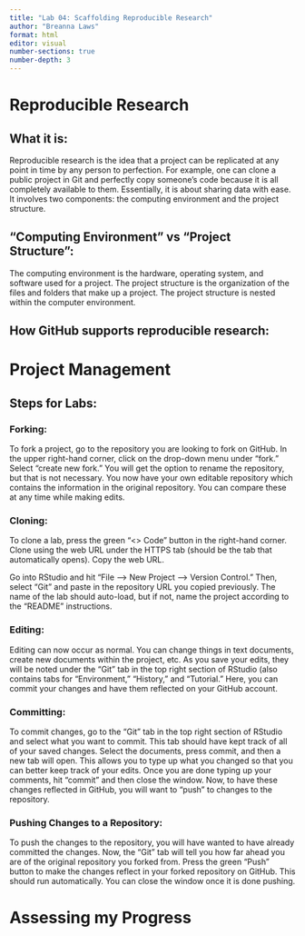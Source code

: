 ```yaml
---
title: "Lab 04: Scaffolding Reproducible Research"
author: "Breanna Laws"
format: html
editor: visual
number-sections: true
number-depth: 3
---
```


# Reproducible Research

## What it is:

Reproducible research is the idea that a project can be replicated at any point in time by any person to perfection. For example, one can clone a public project in Git and perfectly copy someone's code because it is all completely available to them. Essentially, it is about sharing data with ease. It involves two components: the computing environment and the project structure.

## "Computing Environment" vs "Project Structure":

The computing environment is the hardware, operating system, and software used for a project. The project structure is the organization of the files and folders that make up a project. The project structure is nested within the computer environment.

## How GitHub supports reproducible research:

# Project Management

## Steps for Labs:

### Forking:

To fork a project, go to the repository you are looking to fork on GitHub. In the upper right-hand corner, click on the drop-down menu under "fork." Select "create new fork." You will get the option to rename the repository, but that is not necessary. You now have your own editable repository which contains the information in the original repository. You can compare these at any time while making edits.

### Cloning:

To clone a lab, press the green "\<\> Code" button in the right-hand corner. Clone using the web URL under the HTTPS tab (should be the tab that automatically opens). Copy the web URL.

Go into RStudio and hit "File –\> New Project –\> Version Control." Then, select "Git" and paste in the repository URL you copied previously. The name of the lab should auto-load, but if not, name the project according to the "README" instructions.

### Editing:

Editing can now occur as normal. You can change things in text documents, create new documents within the project, etc. As you save your edits, they will be noted under the "Git" tab in the top right section of RStudio (also contains tabs for "Environment," "History," and "Tutorial." Here, you can commit your changes and have them reflected on your GitHub account.

### Committing:

To commit changes, go to the "Git" tab in the top right section of RStudio and select what you want to commit. This tab should have kept track of all of your saved changes. Select the documents, press commit, and then a new tab will open. This allows you to type up what you changed so that you can better keep track of your edits. Once you are done typing up your comments, hit "commit" and then close the window. Now, to have these changes reflected in GitHub, you will want to "push" to changes to the repository.

### Pushing Changes to a Repository:

To push the changes to the repository, you will have wanted to have already committed the changes. Now, the "Git" tab will tell you how far ahead you are of the original repository you forked from. Press the green "Push" button to make the changes reflect in your forked repository on GitHub. This should run automatically. You can close the window once it is done pushing.

# Assessing my Progress
